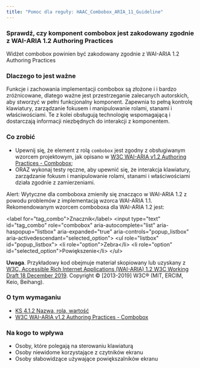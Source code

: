 ```yaml
---
title: "Pomoc dla reguły: HAAC_Combobox_ARIA_11_Guideline"
---
```


<div className="toolHelp">
<Row>
<Column colLg={16} colMd={8} colSm={4} className="toolHead">

### Sprawdź, czy komponent combobox jest zakodowany zgodnie z WAI-ARIA 1.2 Authoring Practices

<div id="locLevel"></div>

Widżet combobox powinien być zakodowany zgodnie z WAI-ARIA 1.2 Authoring Practices

</Column>
</Row>
<Row>
<Column colLg={11} colMd={5} colSm={4} className="toolMain">

### Dlaczego to jest ważne

Funkcje i zachowania implementacji combobox są złożone i i bardzo zróżnicowane, dlatego  ważne jest przestrzeganie zalecanych autorskich, aby stworzyć w pełni funkcjonalny komponent. Zapewnia to pełną kontrolę klawiatury, zarządzanie fokusem i manipulowanie rolami, stanami i właściwościami. Te z kolei obsługują technologię wspomagającą i dostarczają informacji niezbędnych do interakcji z komponentem.


<div id="locSnippet"></div>

### Co zrobić

* Upewnij się, że element z rolą `combobox` jest zgodny z obsługiwanym wzorcem projektowym, jak opisano w [W3C WAI-ARIA v1.2 Authoring Practices - Combobox](https://www.w3.org/TR/wai-aria-1.2/#combobox);
* ORAZ wykonaj testy ręczne, aby upewnić się, że interakcja klawiatury, zarządzanie fokusm i manipulowanie rolami, stanami i&nbsp;właściwościami działa zgodnie z zamierzeniami.

Alert: Wytyczne dla comboboxa zmieniły się znacząco w WAI-ARIA 1.2 z powodu problemów z implementacją wzorca WAI-ARIA 1.1. Rekomendowanym wzorcem comboboxa dla WAI-ARIA 1.2 jest:

<CodeSnippet type="multi" light={true}> &lt;label for="tag_combo"&gt;Znacznik&lt;/label&gt;
  &lt;input type="text" id="tag_combo"
      role="combobox" aria-autocomplete="list"
      aria-haspopup="listbox" aria-expanded="true"
      aria-controls="popup_listbox" aria-activedescendant="selected_option"&gt;
&lt;ul role="listbox" id="popup_listbox"&gt;
   &lt;li role="option"&gt;Zebra&lt;/li&gt;
   &lt;li role="option" id="selected_option"&gt;Powiększenie&lt;/li&gt;
&lt;/ul&gt;</CodeSnippet>

**Uwaga**. Przykładowy kod obejmuje materiał skopiowany lub uzyskany z [W3C, Accessible Rich Internet Applications (WAI-ARIA) 1.2 W3C Working Draft 18 December 2019](https://www.w3.org/TR/wai-aria-1.2/#combobox). Copyright © [2013-2019] W3C® (MIT, ERCIM, Keio, Beihang).

</Column>
<Column colLg={5} colMd={3} colSm={4} className="toolLeft">

### O tym wymaganiu

* [KS 4.1.2 Nazwa, rola, wartość](https://wcag.lepszyweb.pl/#name-role-value)
* [W3C WAI-ARIA v1.2 Authoring Practices - Combobox](https://www.w3.org/TR/wai-aria-1.2/#combobox)

### Na kogo to wpływa

 * Osoby, które polegają na sterowaniu klawiaturą
 * Osoby niewidome korzystające z czytników ekranu
 * Osoby słabowidzące używające powiększalników ekranu

</Column>
</Row>
</div>

